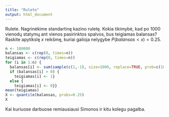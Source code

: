 ```yaml
---
title: "Rulete"
output: html_document
---
```


Rulete. Nagrinėkime standartinę kazino ruletę. Kokia tikimybė, kad po $1000$ vienodų statymų ant vienos pasirinktos spalvos, bus teigiamas balansas? Raskite apytikslę $x$ reikšmę, kuriai galioja nelygybe $P(balansas<x) = 0.25$.


```r
n <- 100000
balansas <- c(rep(0, times=n))
teigiamas <- c(rep(0, times=n))
for (i in 1:n) {
  balansas[i] <- sum(sample(c(1,-1), size=1000, replace=TRUE, prob=c(18/37, 19/37)))
  if (balansas[i] > 0) {
    teigiamas[i] <- 1}
  else {
    teigiamas[i] <- 0}}
mean(teigiamas)
X <- quantile(balansas, probs=0.25)
X
```

Kai kuriuose darbuose remiausiausi Simonos ir kitu kolegu pagalba.